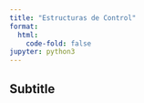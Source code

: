 ```yaml
---
title: "Estructuras de Control"
format:
  html:
    code-fold: false
jupyter: python3
---
```


## Subtitle
